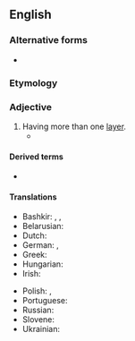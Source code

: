 {{also|multi-layered}}
==English==

===Alternative forms===
* {{alter|en|multi-layered}}

===Etymology===
{{prefix|en|multi|layered}}

===Adjective===
{{en-adj}}

# Having more than one [[layer]].
#* {{quote-journal|1=en|year=2014|author=James Lambert|title=A Much Tortured Expression: A New Look At `Hobson-Jobson'|journal=International Journal of Lexicography|volume=27|issue=1|page=58|text=Nagle explains that the contemporary disapproval of the title is due to a '''multilayered''' pejoration inherent in the term Hobson-Jobson.}}

====Derived terms====
* {{l|en|multilayeredness}}

====Translations====
{{trans-top|having more than one layer}}
* Bashkir: {{t|ba|ҡат-ҡат|sc=Cyrl}}, {{t|ba|бер нисә ҡатлы|sc=Cyrl}}, {{t|ba|күп ҡатлы|sc=Cyrl}}
* Belarusian: {{t|be|мнагасло́йны}}
* Dutch: {{t|nl|meerlagig}}
* German: {{t+|de|mehrschichtig}}, {{t+|de|mehrlagig}}
* Greek: {{t+|el|πολυεπίπεδος}}
* Hungarian: {{t+|hu|többrétegű}}
* Irish: {{t|ga|il-leibhéil}}
{{trans-mid}}
* Polish: {{t+|pl|wielowarstwowy}}, {{t+|pl|wielowątkowy}}
* Portuguese: {{t|pt|multicamadas}}
* Russian: {{t+|ru|многосло́йный}}
* Slovene: {{t|sl|večplasten}}
* Ukrainian: {{t+|uk|багатошаро́вий}}
{{trans-bottom}}